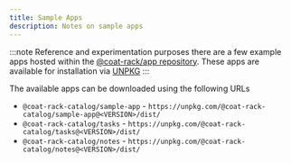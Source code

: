 ```yaml
---
title: Sample Apps
description: Notes on sample apps
---
```


:::note
Reference and experimentation purposes there are a few example apps hosted within the [@coat-rack/app repository](https://github.com/coat-rack/app). These apps are available for installation via [UNPKG](https://unpkg.com/)
:::

The available apps can be downloaded using the following URLs

- `@coat-rack-catalog/sample-app` - `https://unpkg.com/@coat-rack-catalog/sample-app@<VERSION>/dist/`
- `@coat-rack-catalog/tasks` - `https://unpkg.com/@coat-rack-catalog/tasks@<VERSION>/dist/`
- `@coat-rack-catalog/notes` - `https://unpkg.com/@coat-rack-catalog/notes@<VERSION>/dist/`

